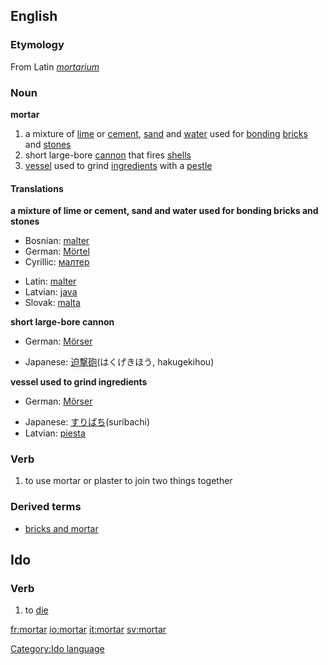 ==English==
===Etymology===
From Latin ''[[mortarium]]''

=== Noun ===
'''mortar'''
#a mixture of [[lime]] or [[cement]], [[sand]] and [[water]] used for [[bonding]] [[bricks]] and [[stones]]
#short large-bore [[cannon]] that fires [[shell|shells]]
#[[vessel]] used to grind [[ingredient|ingredients]] with a [[pestle]]

====Translations====
'''a mixture of lime or cement, sand and water used for bonding bricks and stones'''
{{top}}
<!--Languages from A to I go here-->
*Bosnian: [[malter#Bosnian|malter]] {{m}}
*German: [[Mörtel]] {{m}}
*Cyrillic: [[малтер]] {{m}}
{{mid}}
<!--Languages from J to Z go here-->
*Latin: [[malter#Serbian|malter]] {{m}}
*Latvian: [[java]] {{f}}
*Slovak: [[malta#Slovak|malta]] {{f}}
{{bottom}}
'''short large-bore cannon'''
{{top}}
<!--Languages from A to I go here-->
*German: [[Mörser]] {{m}}
{{mid}}
<!--Languages from J to Z go here-->
*Japanese: [[迫撃]][[砲]](はくげきほう, hakugekihou)
{{bottom}}
'''vessel used to grind ingredients'''
{{top}}
<!--Languages from A to I go here-->
*German: [[Mörser]] {{m}}
{{mid}}
<!--Languages from J to Z go here-->
*Japanese: [[すりばち]](suribachi)
*Latvian: [[piesta]] {{f}}
{{bottom}}

=== Verb ===
# to use mortar or plaster to join two things together

=== Derived terms ===
* [[bricks and mortar]]


==Ido==
===Verb===
# to [[die]]

[[Category:Ido language]]

[[fr:mortar]]
[[io:mortar]]
[[it:mortar]]
[[sv:mortar]]